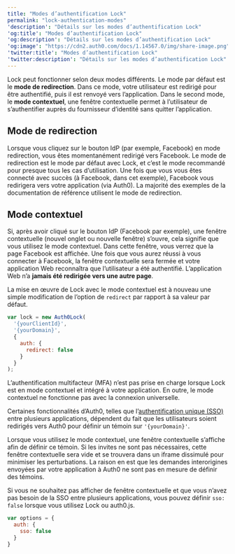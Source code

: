 ```yaml
---
title: "Modes d’authentification Lock"
permalink: "lock-authentication-modes"
'description': "Détails sur les modes d’authentification Lock"
'og:title': "Modes d’authentification Lock"
'og:description': "Détails sur les modes d’authentification Lock"
'og:image': "https://cdn2.auth0.com/docs/1.14567.0/img/share-image.png"
'twitter:title': "Modes d’authentification Lock"
'twitter:description': "Détails sur les modes d’authentification Lock"
---
```


Lock peut fonctionner selon deux modes différents. Le mode par défaut est le **mode de redirection**. Dans ce mode, votre utilisateur est redirigé pour être authentifié, puis il est renvoyé vers l’application. Dans le second mode, le **mode contextuel**, une fenêtre contextuelle permet à l’utilisateur de s’authentifier auprès du fournisseur d’identité sans quitter l’application.

## Mode de redirection

Lorsque vous cliquez sur le bouton <Tooltip href="/docs/docs/fr-ca/glossary?term=idp" tip="Fournisseur d’identité (IdP)
Service de stockage et de gestion des identités numériques." cta="Voir le glossaire">IdP</Tooltip> (par exemple, Facebook) en mode redirection, vous êtes momentanément redirigé vers Facebook. Le mode de redirection est le mode par défaut avec Lock, et c’est le mode recommandé pour presque tous les cas d’utilisation. Une fois que vous vous êtes connecté avec succès (à Facebook, dans cet exemple), Facebook vous redirigera vers votre application (via Auth0). La majorité des exemples de la documentation de référence utilisent le mode de redirection.

## Mode contextuel

Si, après avoir cliqué sur le bouton IdP (Facebook par exemple), une fenêtre contextuelle (nouvel onglet ou nouvelle fenêtre) s’ouvre, cela signifie que vous utilisez le mode contextuel. Dans cette fenêtre, vous verrez que la page Facebook est affichée. Une fois que vous aurez réussi à vous connecter à Facebook, la fenêtre contextuelle sera fermée et votre application Web reconnaîtra que l’utilisateur a été authentifié. L’application Web n’a **jamais été redirigée vers une autre page**.

La mise en œuvre de Lock avec le mode contextuel est à nouveau une simple modification de l’option de `redirect` par rapport à sa valeur par défaut.



```javascript lines
var lock = new Auth0Lock(
  '{yourClientId}',
  '{yourDomain}',
  {
    auth: {
      redirect: false
    }
  }
);
```

L’authentification multifacteur (<Tooltip href="/docs/docs/fr-ca/glossary?term=multifactor-authentication" tip="Authentification multifacteur (MFA)
Processus d’authentification de l’utilisateur qui utilise un facteur en plus du nom d’utilisateur et du mot de passe, tel qu’un code par SMS." cta="Voir le glossaire">MFA</Tooltip>) n’est pas prise en charge lorsque Lock est en mode contextuel et intégré à votre application. En outre, le mode contextuel ne fonctionne pas avec la connexion universelle.

Certaines fonctionnalités d’Auth0, telles que l’[authentification unique (SSO)](/docs/fr-ca/authenticate/single-sign-on) entre plusieurs applications, dépendent du fait que les utilisateurs soient redirigés vers Auth0 pour définir un témoin sur `'{yourDomain}'`.

Lorsque vous utilisez le mode contextuel, une fenêtre contextuelle s’affiche afin de définir ce témoin. Si les invites ne sont pas nécessaires, cette fenêtre contextuelle sera vide et se trouvera dans un iframe dissimulé pour minimiser les perturbations. La raison en est que les demandes interorigines envoyées par votre application à Auth0 ne sont pas en mesure de définir des témoins.

Si vous ne souhaitez pas afficher de fenêtre contextuelle et que vous n’avez pas besoin de la <Tooltip href="/docs/docs/fr-ca/glossary?term=single-sign-on" tip="Authentification unique (SSO)
Service qui, après qu’un utilisateur se soit connecté à une application, le connecte automatiquement à d’autres applications." cta="Voir le glossaire">SSO</Tooltip> entre plusieurs applications, vous pouvez définir `sso: false` lorsque vous utilisez Lock ou auth0.js.

```javascript lines
var options = {
  auth: {
    sso: false
  }
}
```

